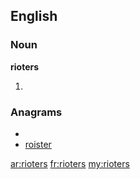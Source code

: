 ==English==

===Noun===
'''rioters'''

# {{plural of|rioter}}

===Anagrams===
* {{alphagram|eiorrst}}
* [[roister#English|roister]]

[[ar:rioters]]
[[fr:rioters]]
[[my:rioters]]